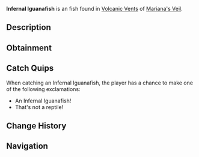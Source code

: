 {{FishInfobox
|image          = Infernal Iguanafish.png
|rarity         = Uncommon
|sea            = First Sea
|location       = [[Volcanic Vents]]
|sublocation    = 
|sources        = Fishing Rod
|radar_location = 
|xp             = 80
|weather        = Windy
|time           = Night
|season         = 
|bait           = Insect
|base_weight    = 2
|base_value     = 120
|weight_range   = 1.2
|base_chance    = 55
|base_resil     = 80
}}
'''Infernal Iguanafish''' is an {{Rarity|Uncommon}} fish found in [[Volcanic Vents]] of [[Mariana's Veil]].

== Description ==
{{Description|A fearsome, lizard-like fish with jagged scales that glow like molten rock.|Bestiary Entry}}

== Obtainment ==
{{Description|Not quite a lizard, typically found when under star-lit skies.|Bestiary Hint}}
{{Fish Availability|
Mariana's Veil/Volcanic Vents
|top_rods      = 
Rapid Rod\211765.55\241329.35;
Fast Rod\203989.83\191039.08;
Firefly Rod\194208.85\231633.08;
Wildflower Rod\193013.5\190770.07;
Fungal Rod\192482.34\199537.8;
Training Rod\168823.53\168823.53;
Ethereal Prism Rod\192066.64\232340.56;
North-Star Rod\160727.27\160727.27;
Depthseeker Rod\189975.05\146773.93;
No-Life Rod\189014.39\189014.39;
Avalanche Rod\188332.53\131744.58;
Seraphic Rod\188003.63\188003.63;
Verdant Shear Rod\187053.32\160579.48;
Blazebringer Rod\174046.08\151391.42;
Zeus Rod\172648.26\160461.33;
Challenger's Rod\172082.08\172082.08;
Rod Of The Forgotten Fang\171673.75\171673.75;
Trident Rod\171633.26\132291.52;
Free Spirit Rod\169475.23\132056.59;
Volcanic Rod\168624.75\121766.36;
Rod Of The Depths\156141.72\156141.72;
Rod Of The Exalted One\146623.93\146623.93;
Steady Rod\94167.59\68500.5
|recommended   = Ethereal Prism Rod
}}

== Catch Quips ==
When catching an Infernal Iguanafish, the player has a chance to make one of the following exclamations:
* An Infernal Iguanafish!
* That's not a reptile!

== Change History ==
{{Change History|{{subst:Current Version}}}}

== Navigation ==
{{Fish Navbox|Volcanic Vents}}